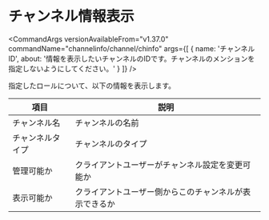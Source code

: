
# チャンネル情報表示

<CommandArgs
  versionAvailableFrom="v1.37.0"
  commandName="channelinfo/channel/chinfo"
  args={[
    {
      name: 'チャンネルID',
      about:
        '情報を表示したいチャンネルのIDです。チャンネルのメンションを指定しないようにしてください。'
    }
  ]}
/>

指定したロールについて、以下の情報を表示します。

| 項目             | 説明                                                   |
| ---------------- | ------------------------------------------------------ |
| チャンネル名     | チャンネルの名前                                       |
| チャンネルタイプ | チャンネルのタイプ                                     |
| 管理可能か       | クライアントユーザーがチャンネル設定を変更可能か       |
| 表示可能か       | クライアントユーザー側からこのチャンネルが表示できるか |
